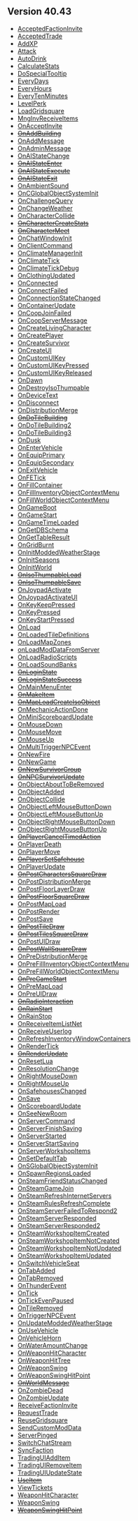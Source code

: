 == Version 40.43 ==
*[[Modding:Lua Events/AcceptedFactionInvite|AcceptedFactionInvite]]
*[[Modding:Lua Events/AcceptedTrade|AcceptedTrade]]
*[[Modding:Lua Events/AddXP|AddXP]]
*[[Modding:Lua Events/Attack|Attack]]
*[[Modding:Lua Events/AutoDrink|AutoDrink]]
*[[Modding:Lua Events/CalculateStats|CalculateStats]]
*[[Modding:Lua Events/DoSpecialTooltip|DoSpecialTooltip]]
*[[Modding:Lua Events/EveryDays|EveryDays]]
*[[Modding:Lua Events/EveryHours|EveryHours]]
*[[Modding:Lua Events/EveryTenMinutes|EveryTenMinutes]]
*[[Modding:Lua Events/LevelPerk|LevelPerk]]
*[[Modding:Lua Events/LoadGridsquare|LoadGridsquare]]
*[[Modding:Lua Events/MngInvReceiveItems|MngInvReceiveItems]]
*[[Modding:Lua Events/OnAcceptInvite|OnAcceptInvite]]
*<s>[[Modding:Lua Events/OnAddBuilding|OnAddBuilding]]</s>
*[[Modding:Lua Events/OnAddMessage|OnAddMessage]]
*[[Modding:Lua Events/OnAdminMessage|OnAdminMessage]]
*[[Modding:Lua Events/OnAIStateChange|OnAIStateChange]]
*<s>[[Modding:Lua Events/OnAIStateEnter|OnAIStateEnter]]</s>
*<s>[[Modding:Lua Events/OnAIStateExecute|OnAIStateExecute]]</s>
*<s>[[Modding:Lua Events/OnAIStateExit|OnAIStateExit]]</s>
*[[Modding:Lua Events/OnAmbientSound|OnAmbientSound]]
*[[Modding:Lua Events/OnCGlobalObjectSystemInit|OnCGlobalObjectSystemInit]]
*[[Modding:Lua Events/OnChallengeQuery|OnChallengeQuery]]
*[[Modding:Lua Events/OnChangeWeather|OnChangeWeather]]
*[[Modding:Lua Events/OnCharacterCollide|OnCharacterCollide]]
*<s>[[Modding:Lua Events/OnCharacterCreateStats|OnCharacterCreateStats]]</s>
*<s>[[Modding:Lua Events/OnCharacterMeet|OnCharacterMeet]]</s>
*[[Modding:Lua Events/OnChatWindowInit|OnChatWindowInit]]
*[[Modding:Lua Events/OnClientCommand|OnClientCommand]]
*[[Modding:Lua Events/OnClimateManagerInit|OnClimateManagerInit]]
*[[Modding:Lua Events/OnClimateTick|OnClimateTick]]
*[[Modding:Lua Events/OnClimateTickDebug|OnClimateTickDebug]]
*[[Modding:Lua Events/OnClothingUpdated|OnClothingUpdated]]
*[[Modding:Lua Events/OnConnected|OnConnected]]
*[[Modding:Lua Events/OnConnectFailed|OnConnectFailed]]
*[[Modding:Lua Events/OnConnectionStateChanged|OnConnectionStateChanged]]
*[[Modding:Lua Events/OnContainerUpdate|OnContainerUpdate]]
*[[Modding:Lua Events/OnCoopJoinFailed|OnCoopJoinFailed]]
*[[Modding:Lua Events/OnCoopServerMessage|OnCoopServerMessage]]
*[[Modding:Lua Events/OnCreateLivingCharacter|OnCreateLivingCharacter]]
*[[Modding:Lua Events/OnCreatePlayer|OnCreatePlayer]]
*[[Modding:Lua Events/OnCreateSurvivor|OnCreateSurvivor]]
*[[Modding:Lua Events/OnCreateUI|OnCreateUI]]
*[[Modding:Lua Events/OnCustomUIKey|OnCustomUIKey]]
*[[Modding:Lua Events/OnCustomUIKeyPressed|OnCustomUIKeyPressed]]
*[[Modding:Lua Events/OnCustomUIKeyReleased|OnCustomUIKeyReleased]]
*[[Modding:Lua Events/OnDawn|OnDawn]]
*[[Modding:Lua Events/OnDestroyIsoThumpable|OnDestroyIsoThumpable]]
*[[Modding:Lua Events/OnDeviceText|OnDeviceText]]
*[[Modding:Lua Events/OnDisconnect|OnDisconnect]]
*[[Modding:Lua Events/OnDistributionMerge|OnDistributionMerge]]
*<s>[[Modding:Lua Events/OnDoTileBuilding|OnDoTileBuilding]]</s>
*[[Modding:Lua Events/OnDoTileBuilding2|OnDoTileBuilding2]]
*[[Modding:Lua Events/OnDoTileBuilding3|OnDoTileBuilding3]]
*[[Modding:Lua Events/OnDusk|OnDusk]]
*[[Modding:Lua Events/OnEnterVehicle|OnEnterVehicle]]
*[[Modding:Lua Events/OnEquipPrimary|OnEquipPrimary]]
*[[Modding:Lua Events/OnEquipSecondary|OnEquipSecondary]]
*[[Modding:Lua Events/OnExitVehicle|OnExitVehicle]]
*[[Modding:Lua Events/OnFETick|OnFETick]]
*[[Modding:Lua Events/OnFillContainer|OnFillContainer]]
*[[Modding:Lua Events/OnFillInventoryObjectContextMenu|OnFillInventoryObjectContextMenu]]
*[[Modding:Lua Events/OnFillWorldObjectContextMenu|OnFillWorldObjectContextMenu]]
*[[Modding:Lua Events/OnGameBoot|OnGameBoot]]
*[[Modding:Lua Events/OnGameStart|OnGameStart]]
*[[Modding:Lua Events/OnGameTimeLoaded|OnGameTimeLoaded]]
*[[Modding:Lua Events/OnGetDBSchema|OnGetDBSchema]]
*[[Modding:Lua Events/OnGetTableResult|OnGetTableResult]]
*[[Modding:Lua Events/OnGridBurnt|OnGridBurnt]]
*[[Modding:Lua Events/OnInitModdedWeatherStage|OnInitModdedWeatherStage]]
*[[Modding:Lua Events/OnInitSeasons|OnInitSeasons]]
*[[Modding:Lua Events/OnInitWorld|OnInitWorld]]
*<s>[[Modding:Lua Events/OnIsoThumpableLoad|OnIsoThumpableLoad]]</s>
*<s>[[Modding:Lua Events/OnIsoThumpableSave|OnIsoThumpableSave]]</s>
*[[Modding:Lua Events/OnJoypadActivate|OnJoypadActivate]]
*[[Modding:Lua Events/OnJoypadActivateUI|OnJoypadActivateUI]]
*[[Modding:Lua Events/OnKeyKeepPressed|OnKeyKeepPressed]]
*[[Modding:Lua Events/OnKeyPressed|OnKeyPressed]]
*[[Modding:Lua Events/OnKeyStartPressed|OnKeyStartPressed]]
*[[Modding:Lua Events/OnLoad|OnLoad]]
*[[Modding:Lua Events/OnLoadedTileDefinitions|OnLoadedTileDefinitions]]
*[[Modding:Lua Events/OnLoadMapZones|OnLoadMapZones]]
*[[Modding:Lua Events/onLoadModDataFromServer|onLoadModDataFromServer]]
*[[Modding:Lua Events/OnLoadRadioScripts|OnLoadRadioScripts]]
*[[Modding:Lua Events/OnLoadSoundBanks|OnLoadSoundBanks]]
*<s>[[Modding:Lua Events/OnLoginState|OnLoginState]]</s>
*<s>[[Modding:Lua Events/OnLoginStateSuccess|OnLoginStateSuccess]]</s>
*[[Modding:Lua Events/OnMainMenuEnter|OnMainMenuEnter]]
*<s>[[Modding:Lua Events/OnMakeItem|OnMakeItem]]</s>
*<s>[[Modding:Lua Events/OnMapLoadCreateIsoObject|OnMapLoadCreateIsoObject]]</s>
*[[Modding:Lua Events/OnMechanicActionDone|OnMechanicActionDone]]
*[[Modding:Lua Events/OnMiniScoreboardUpdate|OnMiniScoreboardUpdate]]
*[[Modding:Lua Events/OnMouseDown|OnMouseDown]]
*[[Modding:Lua Events/OnMouseMove|OnMouseMove]]
*[[Modding:Lua Events/OnMouseUp|OnMouseUp]]
*[[Modding:Lua Events/OnMultiTriggerNPCEvent|OnMultiTriggerNPCEvent]]
*[[Modding:Lua Events/OnNewFire|OnNewFire]]
*[[Modding:Lua Events/OnNewGame|OnNewGame]]
*<s>[[Modding:Lua Events/OnNewSurvivorGroup|OnNewSurvivorGroup]]</s>
*<s>[[Modding:Lua Events/OnNPCSurvivorUpdate|OnNPCSurvivorUpdate]]</s>
*[[Modding:Lua Events/OnObjectAboutToBeRemoved|OnObjectAboutToBeRemoved]]
*[[Modding:Lua Events/OnObjectAdded|OnObjectAdded]]
*[[Modding:Lua Events/OnObjectCollide|OnObjectCollide]]
*[[Modding:Lua Events/OnObjectLeftMouseButtonDown|OnObjectLeftMouseButtonDown]]
*[[Modding:Lua Events/OnObjectLeftMouseButtonUp|OnObjectLeftMouseButtonUp]]
*[[Modding:Lua Events/OnObjectRightMouseButtonDown|OnObjectRightMouseButtonDown]]
*[[Modding:Lua Events/OnObjectRightMouseButtonUp|OnObjectRightMouseButtonUp]]
*<s>[[Modding:Lua Events/OnPlayerCancelTimedAction|OnPlayerCancelTimedAction]]</s>
*[[Modding:Lua Events/OnPlayerDeath|OnPlayerDeath]]
*[[Modding:Lua Events/OnPlayerMove|OnPlayerMove]]
*<s>[[Modding:Lua Events/OnPlayerSetSafehouse|OnPlayerSetSafehouse]]</s>
*[[Modding:Lua Events/OnPlayerUpdate|OnPlayerUpdate]]
*<s>[[Modding:Lua Events/OnPostCharactersSquareDraw|OnPostCharactersSquareDraw]]</s>
*[[Modding:Lua Events/OnPostDistributionMerge|OnPostDistributionMerge]]
*[[Modding:Lua Events/OnPostFloorLayerDraw|OnPostFloorLayerDraw]]
*<s>[[Modding:Lua Events/OnPostFloorSquareDraw|OnPostFloorSquareDraw]]</s>
*[[Modding:Lua Events/OnPostMapLoad|OnPostMapLoad]]
*[[Modding:Lua Events/OnPostRender|OnPostRender]]
*[[Modding:Lua Events/OnPostSave|OnPostSave]]
*<s>[[Modding:Lua Events/OnPostTileDraw|OnPostTileDraw]]</s>
*<s>[[Modding:Lua Events/OnPostTilesSquareDraw|OnPostTilesSquareDraw]]</s>
*[[Modding:Lua Events/OnPostUIDraw|OnPostUIDraw]]
*<s>[[Modding:Lua Events/OnPostWallSquareDraw|OnPostWallSquareDraw]]</s>
*[[Modding:Lua Events/OnPreDistributionMerge|OnPreDistributionMerge]]
*[[Modding:Lua Events/OnPreFillInventoryObjectContextMenu|OnPreFillInventoryObjectContextMenu]]
*[[Modding:Lua Events/OnPreFillWorldObjectContextMenu|OnPreFillWorldObjectContextMenu]]
*<s>[[Modding:Lua Events/OnPreGameStart|OnPreGameStart]]</s>
*[[Modding:Lua Events/OnPreMapLoad|OnPreMapLoad]]
*[[Modding:Lua Events/OnPreUIDraw|OnPreUIDraw]]
*<s>[[Modding:Lua Events/OnRadioInteraction|OnRadioInteraction]]</s>
*<s>[[Modding:Lua Events/OnRainStart|OnRainStart]]</s>
*[[Modding:Lua Events/OnRainStop|OnRainStop]]
*[[Modding:Lua Events/OnReceiveItemListNet|OnReceiveItemListNet]]
*[[Modding:Lua Events/OnReceiveUserlog|OnReceiveUserlog]]
*[[Modding:Lua Events/OnRefreshInventoryWindowContainers|OnRefreshInventoryWindowContainers]]
*[[Modding:Lua Events/OnRenderTick|OnRenderTick]]
*<s>[[Modding:Lua Events/OnRenderUpdate|OnRenderUpdate]]</s>
*[[Modding:Lua Events/OnResetLua|OnResetLua]]
*[[Modding:Lua Events/OnResolutionChange|OnResolutionChange]]
*[[Modding:Lua Events/OnRightMouseDown|OnRightMouseDown]]
*[[Modding:Lua Events/OnRightMouseUp|OnRightMouseUp]]
*[[Modding:Lua Events/OnSafehousesChanged|OnSafehousesChanged]]
*[[Modding:Lua Events/OnSave|OnSave]]
*[[Modding:Lua Events/OnScoreboardUpdate|OnScoreboardUpdate]]
*[[Modding:Lua Events/OnSeeNewRoom|OnSeeNewRoom]]
*[[Modding:Lua Events/OnServerCommand|OnServerCommand]]
*[[Modding:Lua Events/OnServerFinishSaving|OnServerFinishSaving]]
*[[Modding:Lua Events/OnServerStarted|OnServerStarted]]
*[[Modding:Lua Events/OnServerStartSaving|OnServerStartSaving]]
*[[Modding:Lua Events/OnServerWorkshopItems|OnServerWorkshopItems]]
*[[Modding:Lua Events/OnSetDefaultTab|OnSetDefaultTab]]
*[[Modding:Lua Events/OnSGlobalObjectSystemInit|OnSGlobalObjectSystemInit]]
*[[Modding:Lua Events/OnSpawnRegionsLoaded|OnSpawnRegionsLoaded]]
*[[Modding:Lua Events/OnSteamFriendStatusChanged|OnSteamFriendStatusChanged]]
*[[Modding:Lua Events/OnSteamGameJoin|OnSteamGameJoin]]
*[[Modding:Lua Events/OnSteamRefreshInternetServers|OnSteamRefreshInternetServers]]
*[[Modding:Lua Events/OnSteamRulesRefreshComplete|OnSteamRulesRefreshComplete]]
*[[Modding:Lua Events/OnSteamServerFailedToRespond2|OnSteamServerFailedToRespond2]]
*[[Modding:Lua Events/OnSteamServerResponded|OnSteamServerResponded]]
*[[Modding:Lua Events/OnSteamServerResponded2|OnSteamServerResponded2]]
*[[Modding:Lua Events/OnSteamWorkshopItemCreated|OnSteamWorkshopItemCreated]]
*[[Modding:Lua Events/OnSteamWorkshopItemNotCreated|OnSteamWorkshopItemNotCreated]]
*[[Modding:Lua Events/OnSteamWorkshopItemNotUpdated|OnSteamWorkshopItemNotUpdated]]
*[[Modding:Lua Events/OnSteamWorkshopItemUpdated|OnSteamWorkshopItemUpdated]]
*[[Modding:Lua Events/OnSwitchVehicleSeat|OnSwitchVehicleSeat]]
*[[Modding:Lua Events/OnTabAdded|OnTabAdded]]
*[[Modding:Lua Events/OnTabRemoved|OnTabRemoved]]
*[[Modding:Lua Events/OnThunderEvent|OnThunderEvent]]
*[[Modding:Lua Events/OnTick|OnTick]]
*[[Modding:Lua Events/OnTickEvenPaused|OnTickEvenPaused]]
*[[Modding:Lua Events/OnTileRemoved|OnTileRemoved]]
*[[Modding:Lua Events/OnTriggerNPCEvent|OnTriggerNPCEvent]]
*[[Modding:Lua Events/OnUpdateModdedWeatherStage|OnUpdateModdedWeatherStage]]
*[[Modding:Lua Events/OnUseVehicle|OnUseVehicle]]
*[[Modding:Lua Events/OnVehicleHorn|OnVehicleHorn]]
*[[Modding:Lua Events/OnWaterAmountChange|OnWaterAmountChange]]
*[[Modding:Lua Events/OnWeaponHitCharacter|OnWeaponHitCharacter]]
*[[Modding:Lua Events/OnWeaponHitTree|OnWeaponHitTree]]
*[[Modding:Lua Events/OnWeaponSwing|OnWeaponSwing]]
*[[Modding:Lua Events/OnWeaponSwingHitPoint|OnWeaponSwingHitPoint]]
*<s>[[Modding:Lua Events/OnWorldMessage|OnWorldMessage]]</s>
*[[Modding:Lua Events/OnZombieDead|OnZombieDead]]
*[[Modding:Lua Events/OnZombieUpdate|OnZombieUpdate]]
*[[Modding:Lua Events/ReceiveFactionInvite|ReceiveFactionInvite]]
*[[Modding:Lua Events/RequestTrade|RequestTrade]]
*[[Modding:Lua Events/ReuseGridsquare|ReuseGridsquare]]
*[[Modding:Lua Events/SendCustomModData|SendCustomModData]]
*[[Modding:Lua Events/ServerPinged|ServerPinged]]
*[[Modding:Lua Events/SwitchChatStream|SwitchChatStream]]
*[[Modding:Lua Events/SyncFaction|SyncFaction]]
*[[Modding:Lua Events/TradingUIAddItem|TradingUIAddItem]]
*[[Modding:Lua Events/TradingUIRemoveItem|TradingUIRemoveItem]]
*[[Modding:Lua Events/TradingUIUpdateState|TradingUIUpdateState]]
*<s>[[Modding:Lua Events/UseItem|UseItem]]</s>
*[[Modding:Lua Events/ViewTickets|ViewTickets]]
*[[Modding:Lua Events/WeaponHitCharacter|WeaponHitCharacter]]
*[[Modding:Lua Events/WeaponSwing|WeaponSwing]]
*<s>[[Modding:Lua Events/WeaponSwingHitPoint|WeaponSwingHitPoint]]</s>
